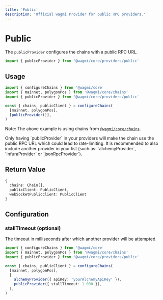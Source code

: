 ```yaml
---
title: 'Public'
description: 'Official wagmi Provider for public RPC providers.'
---
```



# Public

The `publicProvider` configures the chains with a public RPC URL.

```ts
import { publicProvider } from '@wagmi/core/providers/public'
```

## Usage

```ts
import { configureChains } from '@wagmi/core'
import { mainnet, polygonPos } from '@wagmi/core/chains'
import { publicProvider } from '@wagmi/core/providers/public'

const { chains, publicClient } = configureChains(
  [mainnet, polygonPos],
  [publicProvider()],
)
```

Note: The above example is using chains from [`@wagmi/core/chains`](/core/chains#wagmicorechains).

<Callout type="warning">
  Only having `publicProvider` in your providers will make the chain use the
  public RPC URL which could lead to rate-limiting. It is recommended to also
  include another provider in your list (such as: `alchemyProvider`,
  `infuraProvider` or `jsonRpcProvider`).
</Callout>

## Return Value

```ts
{
  chains: Chain[],
  publicClient: PublicClient,
  webSocketPublicClient: PublicClient
}
```

## Configuration

### stallTimeout (optional)

The timeout in milliseconds after which another provider will be attempted.

```ts {9}
import { configureChains } from '@wagmi/core'
import { mainnet, polygonPos } from '@wagmi/core/chains'
import { publicProvider } from '@wagmi/core/providers/public'

const { chains, publicClient } = configureChains(
  [mainnet, polygonPos],
  [
    alchemyProvider({ apiKey: 'yourAlchemyApiKey' }),
    publicProvider({ stallTimeout: 1_000 }),
  ],
)
```
